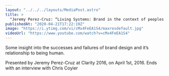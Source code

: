 ```yaml
---
layout: "../../../layouts/MediaPost.astro"
title: >
  "Jeremy Perez-Cruz: “Living Systems: Brand in the context of peoples lives” — Clarity 2016"
publishedAt: "2020-04-21T17:22:19Z"
image: "https://i.ytimg.com/vi/cMx4FeEA1S4/maxresdefault.jpg"
videoUrl: "https://www.youtube.com/watch?v=cMx4FeEA1S4"
---
```


Some insight into the successes and failures of brand design and it’s relationship to being human.

Presented by Jeremy Perez-Cruz at Clarity 2016, on April 1st, 2016. Ends with an interview with Chris Coyier
